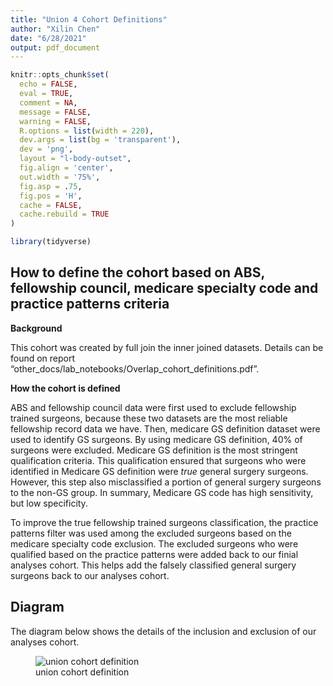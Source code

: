 ```yaml
---
title: "Union 4 Cohort Definitions"
author: "Xilin Chen"
date: "6/28/2021"
output: pdf_document
---
```


```r
knitr::opts_chunk$set(
  echo = FALSE,
  eval = TRUE,
  comment = NA,
  message = FALSE,
  warning = FALSE,
  R.options = list(width = 220),
  dev.args = list(bg = 'transparent'),
  dev = 'png',
  layout = "l-body-outset",
  fig.align = 'center',
  out.width = '75%',
  fig.asp = .75,
  fig.pos = 'H',
  cache = FALSE, 
  cache.rebuild = TRUE
)

library(tidyverse)
```

## How to define the cohort based on ABS, fellowship council, medicare specialty code and practice patterns criteria

**Background**

This cohort was created by full join the inner joined datasets. Details can be found on report "other_docs/lab_notebooks/Overlap_cohort_definitions.pdf".

**How the cohort is defined**

ABS and fellowship council data were first used to exclude fellowship trained surgeons, because these two datasets are the most reliable fellowship record data we have. Then, medicare GS definition dataset were used to identify GS surgeons. By using medicare GS definition, 40% of surgeons were excluded. Medicare GS definition is the most stringent qualification criteria. This qualification ensured that surgeons who were identified in Medicare GS definition were *true* general surgery surgeons. However, this step also misclassified a portion of general surgery surgeons to the non-GS group. In summary, Medicare GS code has high sensitivity, but low specificity.

To improve the true fellowship trained surgeons classification, the practice patterns filter was used among the excluded surgeons based on the medicare specialty code exclusion. The excluded surgeons who were qualified based on the practice patterns were added back to our finial analyses cohort. This helps add the falsely classified general surgery surgeons back to our analyses cohort.


## Diagram 

The diagram below shows the details of the inclusion and exclusion of our analyses cohort.


![union cohort definition](/Users/xilinchen/Documents/Repo/ABS_MoC_vs_pt_Outcome/other_docs/Diagram/cohort_definition/union4_def.png)



